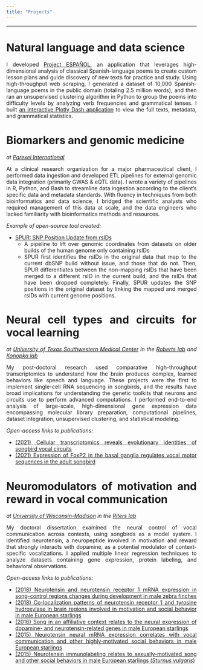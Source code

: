 ```yaml
---
title: "Projects"
---
```


<style>
body {
text-align: justify}
</style>

***

# Natural language and data science

I developed [Project ESPAÑOL](https://github.com/dmerullo/project-espanol){target="_blank"}, an application that leverages high-dimensional analysis of classical Spanish-language poems to create custom lesson plans and guide discovery of new texts for practice and study. Using high-throughput web scraping, I generated a dataset of 10,000 Spanish-language poems in the public domain (totaling 2.5 million words), and then ran an unsupervised clustering algorithm in Python to group the poems into difficulty levels by analyzing verb frequencies and grammatical tenses. I built [an interactive Plotly Dash application](http://dmerullo.pythonanywhere.com/){target="_blank"} to view the full texts, metadata, and grammatical statistics.

# Biomarkers and genomic medicine

*at [Parexel International](https://en.wikipedia.org/wiki/Parexel){target="_blank"}*

At a clinical research organization for a major pharmaceutical client, I performed data ingestion and developed ETL pipelines for external genomic data integration (primarily GWAS & eQTL data). I wrote a variety of pipelines in R, Python, and Bash to streamline data ingestion according to the client's specific data and metadata standards. With fluency in techniques from both bioinformatics and data science, I bridged the scientific analysts who required management of this data at scale, and the data engineers who lacked familiarity with bioinformatics methods and resources.

*Example of open-source tool created:*

- [SPUR: SNP Position Update from rsIDs](https://github.com/dmerullo/rsid-liftover-to-hg38){target="_blank"}
  - A pipeline to lift over genomic coordinates from datasets on older builds of the human genome only containing rsIDs
  - SPUR first identifies the rsIDs in the original data that map to the current dbSNP build without issue, and those that do not. Then,   SPUR differentiates between the non-mapping rsIDs that have been merged to a different rsID in the current build, and the rsIDs that have been dropped completely. Finally, SPUR updates the SNP positions in the original dataset by linking the mapped and merged rsIDs with current genome positions.

# Neural cell types and circuits for vocal learning

*at [University of Texas Southwestern Medical Center](https://en.wikipedia.org/wiki/University_of_Texas_Southwestern_Medical_Center){target="_blank"} in the [Roberts lab](https://labs.utsouthwestern.edu/roberts-lab){target="_blank"} and [Konopka lab](https://konopkalab.org/){target="_blank"}*

My post-doctoral research used comparative high-throughput transcriptomics to understand how the brain produces complex, learned behaviors like speech and language. These projects were the first to implement single-cell RNA sequencing in songbirds, and the results have broad implications for understanding the genetic toolkits that neurons and circuits use to perform advanced computations. I performed end-to-end analysis of large-scale, high-dimensional gene expression data encompassing molecular library preparation, computational pipelines, dataset integration, unsupervised clustering, and statistical modeling. 

*Open-access links to publications:*

-   [(2021) Cellular transcriptomics reveals evolutionary identities of songbird vocal circuits](https://www.ncbi.nlm.nih.gov/pmc/articles/PMC8136249/){target="_blank"}
-   [(2021) Expression of FoxP2 in the basal ganglia regulates vocal motor sequences in the adult songbird](https://doi.org/10.1038/s41467-021-22918-2){target="_blank"}

# Neuromodulators of motivation and reward in vocal communication

*at [University of Wisconsin-Madison](https://en.wikipedia.org/wiki/University_of_Wisconsin%E2%80%93Madison){target="_blank"} in the [Riters lab](https://integrativebiology.wisc.edu/staff/riters-lauren/){target="_blank"}*

My doctoral dissertation examined the neural control of vocal communication across contexts, using songbirds as a model system. I identified neurotensin, a neuropeptide involved in motivation and reward that strongly interacts with dopamine, as a potential modulator of context-specific vocalizations. I applied multiple linear regression techniques to analyze datasets containing gene expression, protein labeling, and behavioral observations.

*Open-access links to publications:*

-   [(2018) Neurotensin and neurotensin receptor 1 mRNA expression in song-control regions changes during development in male zebra finches](https://www.ncbi.nlm.nih.gov/pmc/articles/PMC6023781/){target="_blank"}
-   [(2018) Co-localization patterns of neurotensin receptor 1 and tyrosine hydroxylase in brain regions involved in motivation and social behavior in male European starlings](https://www.ncbi.nlm.nih.gov/pmc/articles/PMC5924578/){target="_blank"}
-   [(2016) Song in an affiliative context relates to the neural expression of dopamine- and neurotensin-related genes in male European starlings](https://www.ncbi.nlm.nih.gov/pmc/articles/PMC5121024/){target="_blank"}
-   [(2015) Neurotensin neural mRNA expression correlates with vocal communication and other highly-motivated social behaviors in male European starlings](https://www.ncbi.nlm.nih.gov/pmc/articles/PMC4586409/){target="_blank"}
-   [(2015) Neurotensin immunolabeling relates to sexually-motivated song and other social behaviors in male European starlings (*Sturnus vulgaris*)](https://www.ncbi.nlm.nih.gov/pmc/articles/PMC4361869/){target="_blank"}
